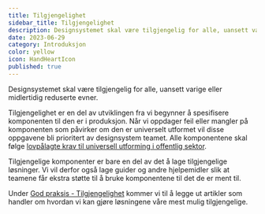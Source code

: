 ```yaml
---
title: Tilgjengelighet
sidebar_title: Tilgjengelighet
description: Designsystemet skal være tilgjengelig for alle, uansett varige eller midlertidig reduserte evner.
date: 2023-06-29
category: Introduksjon
color: yellow
icon: HandHeartIcon
published: true
---
```


Designsystemet skal være tilgjengelig for alle, uansett varige eller midlertidig reduserte evner.

Tilgjengelighet er en del av utviklingen fra vi begynner å spesifisere komponenten til den er i produksjon. Når vi oppdager feil eller mangler på komponenten som påvirker om den er universelt utformet vil disse oppgavene bli prioritert av designsystem teamet. Alle komponentene skal følge [lovpålagte krav til universell utforming i offentlig sektor](https://www.uutilsynet.no/regelverk/gjeldende-regelverk-og-krav/746).

Tilgjengelige komponenter er bare en del av det å lage tilgjengelige løsninger. Vi vil derfor også lage guider og andre hjelpemidler slik at teamene får ekstra støtte til å bruke komponentene til det de er ment til.

Under [God praksis - Tilgjengelighet](/no/best-practices#accessibility) kommer vi til å legge ut artikler som handler om hvordan vi kan gjøre løsningene våre mest mulig tilgjengelige.
